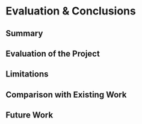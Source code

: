 # Evaluation & Conclusions

## Summary

## Evaluation of the Project

## Limitations

## Comparison with Existing Work

## Future Work